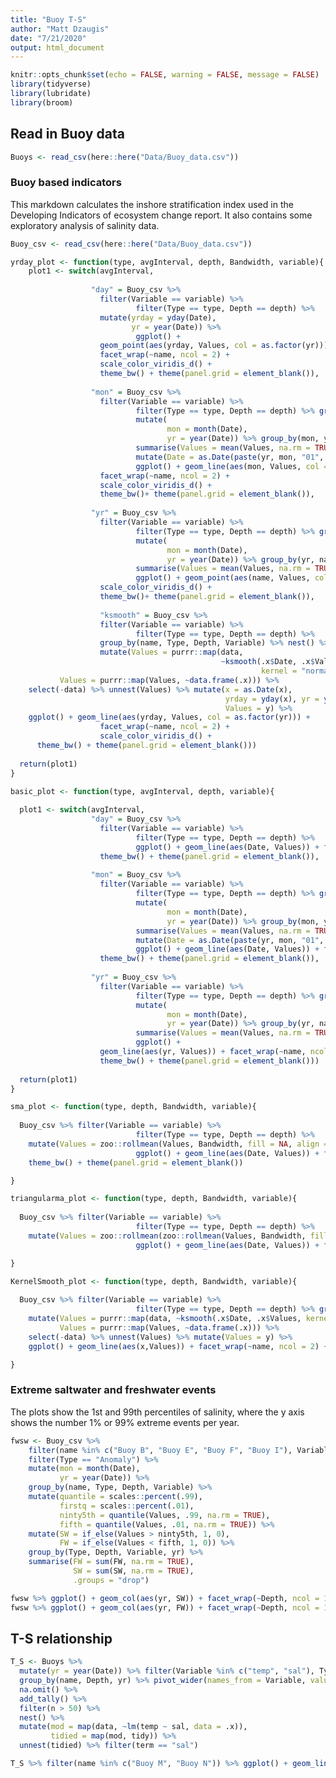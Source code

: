 ```yaml
---
title: "Buoy T-S"
author: "Matt Dzaugis"
date: "7/21/2020"
output: html_document
---
```


```r
knitr::opts_chunk$set(echo = FALSE, warning = FALSE, message = FALSE)
library(tidyverse)
library(lubridate)
library(broom)
```

## Read in Buoy data

```r
Buoys <- read_csv(here::here("Data/Buoy_data.csv"))
```


### Buoy based indicators

This markdown calculates the inshore stratification index used in the Developing Indicators of ecosystem change report. It also contains some exploratory analysis of salinity data.

```r
Buoy_csv <- read_csv(here::here("Data/Buoy_data.csv"))
```

```r
yrday_plot <- function(type, avgInterval, depth, Bandwidth, variable){
    plot1 <- switch(avgInterval,
                    
                  "day" = Buoy_csv %>% 
                    filter(Variable == variable) %>% 
                            filter(Type == type, Depth == depth) %>% 
                    mutate(yrday = yday(Date),
                           yr = year(Date)) %>% 
                            ggplot() + 
                    geom_point(aes(yrday, Values, col = as.factor(yr))) + 
                    facet_wrap(~name, ncol = 2) +
                    scale_color_viridis_d() + 
                    theme_bw() + theme(panel.grid = element_blank()),
                  
                  "mon" = Buoy_csv %>% 
                    filter(Variable == variable) %>% 
                            filter(Type == type, Depth == depth) %>% group_by(name) %>% 
                            mutate(
                                   mon = month(Date),
                                   yr = year(Date)) %>% group_by(mon, yr, name) %>% 
                            summarise(Values = mean(Values, na.rm = TRUE), .groups = "drop") %>% 
                            mutate(Date = as.Date(paste(yr, mon, "01", sep = "-"))) %>% 
                            ggplot() + geom_line(aes(mon, Values, col = as.factor(yr))) + 
                    facet_wrap(~name, ncol = 2) +
                    scale_color_viridis_d() + 
                    theme_bw()+ theme(panel.grid = element_blank()),
                  
                  "yr" = Buoy_csv %>% 
                    filter(Variable == variable) %>% 
                            filter(Type == type, Depth == depth) %>% group_by(name) %>% 
                            mutate(
                                   mon = month(Date),
                                   yr = year(Date)) %>% group_by(yr, name) %>% 
                            summarise(Values = mean(Values, na.rm = TRUE), .groups = "drop") %>% 
                            ggplot() + geom_point(aes(name, Values, col = as.factor(yr))) +
                    scale_color_viridis_d() + 
                    theme_bw()+ theme(panel.grid = element_blank()),
                  
                    "ksmooth" = Buoy_csv %>% 
                    filter(Variable == variable) %>% 
                            filter(Type == type, Depth == depth) %>% 
                    group_by(name, Type, Depth, Variable) %>% nest() %>% 
                    mutate(Values = purrr::map(data, 
                                               ~ksmooth(.x$Date, .x$Values, 
                                                        kernel = "normal", bandwidth = Bandwidth)),
           Values = purrr::map(Values, ~data.frame(.x))) %>% 
    select(-data) %>% unnest(Values) %>% mutate(x = as.Date(x), 
                                                yrday = yday(x), yr = year(x),
                                                Values = y) %>% 
    ggplot() + geom_line(aes(yrday, Values, col = as.factor(yr))) + 
                    facet_wrap(~name, ncol = 2) +
                    scale_color_viridis_d() + 
      theme_bw() + theme(panel.grid = element_blank()))
                            
  return(plot1)
}

basic_plot <- function(type, avgInterval, depth, variable){
  
  plot1 <- switch(avgInterval,
                  "day" = Buoy_csv %>% 
                    filter(Variable == variable) %>% 
                            filter(Type == type, Depth == depth) %>% 
                            ggplot() + geom_line(aes(Date, Values)) + facet_wrap(~name, ncol = 2) + 
                    theme_bw() + theme(panel.grid = element_blank()),
                  
                  "mon" = Buoy_csv %>% 
                    filter(Variable == variable) %>% 
                            filter(Type == type, Depth == depth) %>% group_by(name) %>% 
                            mutate(
                                   mon = month(Date),
                                   yr = year(Date)) %>% group_by(mon, yr, name) %>% 
                            summarise(Values = mean(Values, na.rm = TRUE), .groups = "drop") %>% 
                            mutate(Date = as.Date(paste(yr, mon, "01", sep = "-"))) %>% 
                            ggplot() + geom_line(aes(Date, Values)) + facet_wrap(~name, ncol = 2) + 
                    theme_bw() + theme(panel.grid = element_blank()),
                  
                  "yr" = Buoy_csv %>% 
                    filter(Variable == variable) %>% 
                            filter(Type == type, Depth == depth) %>% group_by(name) %>% 
                            mutate(
                                   mon = month(Date),
                                   yr = year(Date)) %>% group_by(yr, name) %>% 
                            summarise(Values = mean(Values, na.rm = TRUE), .groups = "drop")  %>% 
                            ggplot() + 
                    geom_line(aes(yr, Values)) + facet_wrap(~name, ncol = 2) + labs(x = "Year") + 
                    theme_bw() + theme(panel.grid = element_blank()))
                            
  return(plot1)
}


```

```r


sma_plot <- function(type, depth, Bandwidth, variable){
  
  Buoy_csv %>% filter(Variable == variable) %>% 
                            filter(Type == type, Depth == depth) %>% 
    mutate(Values = zoo::rollmean(Values, Bandwidth, fill = NA, align = "right")) %>% 
                            ggplot() + geom_line(aes(Date, Values)) + facet_wrap(~name, ncol = 2) + 
    theme_bw() + theme(panel.grid = element_blank())

}

triangularma_plot <- function(type, depth, Bandwidth, variable){
  
  Buoy_csv %>% filter(Variable == variable) %>% 
                            filter(Type == type, Depth == depth) %>% 
    mutate(Values = zoo::rollmean(zoo::rollmean(Values, Bandwidth, fill = NA, align = "right"), Bandwidth, fill = NA, align = "right")) %>% 
                            ggplot() + geom_line(aes(Date, Values)) + facet_wrap(~name, ncol = 2) + theme_bw() + theme(panel.grid = element_blank())

}

KernelSmooth_plot <- function(type, depth, Bandwidth, variable){
  
  Buoy_csv %>% filter(Variable == variable) %>% 
                            filter(Type == type, Depth == depth) %>% group_by(name, Type, Depth, Variable) %>% nest() %>% 
    mutate(Values = purrr::map(data, ~ksmooth(.x$Date, .x$Values, kernel = "normal", bandwidth = Bandwidth)),
           Values = purrr::map(Values, ~data.frame(.x))) %>% 
    select(-data) %>% unnest(Values) %>% mutate(Values = y) %>% 
    ggplot() + geom_line(aes(x,Values)) + facet_wrap(~name, ncol = 2) + theme_bw() + theme(panel.grid = element_blank())

}

```

### Extreme saltwater and freshwater events

The plots show the 1st and 99th percentiles of salinity, where the y axis shows the number 1% or 99% extreme events per year.

```r

fwsw <- Buoy_csv %>% 
    filter(name %in% c("Buoy B", "Buoy E", "Buoy F", "Buoy I"), Variable == "sal") %>% 
    filter(Type == "Anomaly") %>% 
    mutate(mon = month(Date),
           yr = year(Date)) %>% 
    group_by(name, Type, Depth, Variable) %>% 
    mutate(quantile = scales::percent(.99),
           firstq = scales::percent(.01),
           ninty5th = quantile(Values, .99, na.rm = TRUE),
           fifth = quantile(Values, .01, na.rm = TRUE)) %>% 
    mutate(SW = if_else(Values > ninty5th, 1, 0),
           FW = if_else(Values < fifth, 1, 0)) %>% 
    group_by(Type, Depth, Variable, yr) %>% 
    summarise(FW = sum(FW, na.rm = TRUE),
              SW = sum(SW, na.rm = TRUE),
              .groups = "drop") 

fwsw %>% ggplot() + geom_col(aes(yr, SW)) + facet_wrap(~Depth, ncol = 1) + theme_bw() + theme(panel.grid = element_blank())
fwsw %>% ggplot() + geom_col(aes(yr, FW)) + facet_wrap(~Depth, ncol = 1) + theme_bw() + theme(panel.grid = element_blank())

```


## T-S relationship

```r

T_S <- Buoys %>% 
  mutate(yr = year(Date)) %>% filter(Variable %in% c("temp", "sal"), Type == "Anomaly") %>% 
  group_by(name, Depth, yr) %>% pivot_wider(names_from = Variable, values_from = Values) %>%
  na.omit() %>%
  add_tally() %>%
  filter(n > 50) %>%
  nest() %>% 
  mutate(mod = map(data, ~lm(temp ~ sal, data = .x)),
         tidied = map(mod, tidy)) %>%
  unnest(tidied) %>% filter(term == "sal")

T_S %>% filter(name %in% c("Buoy M", "Buoy N")) %>% ggplot() + geom_line(aes(yr, estimate, col = as.factor(Depth))) + facet_wrap(~name) + theme_bw() + labs(y = "Slope", x = "Year", color = "Depth") + geom_smooth(aes(yr, estimate, col = as.factor(Depth)), method = "lm", se = FALSE)

```
